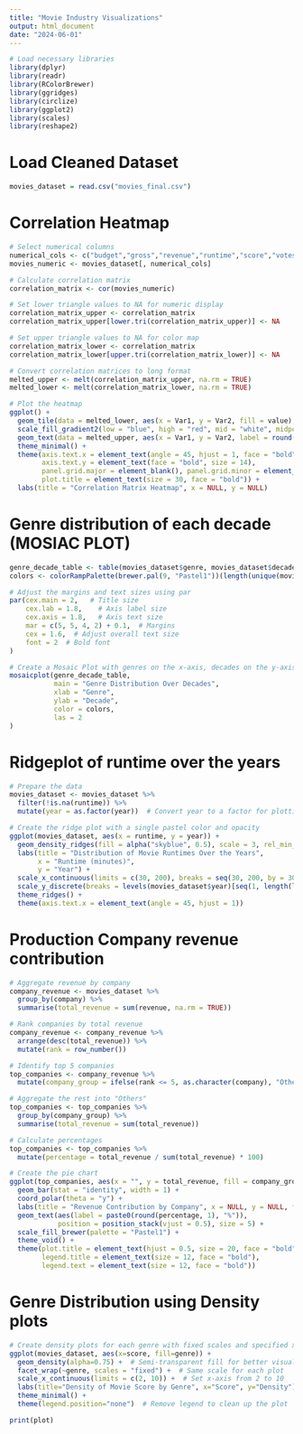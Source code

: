```yaml
---
title: "Movie Industry Visualizations"
output: html_document
date: "2024-06-01"
---
```


```r
# Load necessary libraries
library(dplyr)
library(readr)
library(RColorBrewer)
library(ggridges)
library(circlize)
library(ggplot2)
library(scales)
library(reshape2)
```

# Load Cleaned Dataset
```r
movies_dataset = read.csv("movies_final.csv")
```

# Correlation Heatmap
```r
# Select numerical columns
numerical_cols <- c("budget","gross","revenue","runtime","score","votes")
movies_numeric <- movies_dataset[, numerical_cols]

# Calculate correlation matrix
correlation_matrix <- cor(movies_numeric)

# Set lower triangle values to NA for numeric display
correlation_matrix_upper <- correlation_matrix
correlation_matrix_upper[lower.tri(correlation_matrix_upper)] <- NA

# Set upper triangle values to NA for color map
correlation_matrix_lower <- correlation_matrix
correlation_matrix_lower[upper.tri(correlation_matrix_lower)] <- NA

# Convert correlation matrices to long format
melted_upper <- melt(correlation_matrix_upper, na.rm = TRUE)
melted_lower <- melt(correlation_matrix_lower, na.rm = TRUE)

# Plot the heatmap
ggplot() +
  geom_tile(data = melted_lower, aes(x = Var1, y = Var2, fill = value), color = "white") +
  scale_fill_gradient2(low = "blue", high = "red", mid = "white", midpoint = 0, limit = c(-1, 1), space = "Lab", name = "Correlation") +
  geom_text(data = melted_upper, aes(x = Var1, y = Var2, label = round(value, 2)), color = "black", size = 6) +
  theme_minimal() +
  theme(axis.text.x = element_text(angle = 45, hjust = 1, face = "bold", size = 14), 
        axis.text.y = element_text(face = "bold", size = 14),
        panel.grid.major = element_blank(), panel.grid.minor = element_blank(),
        plot.title = element_text(size = 30, face = "bold")) + 
  labs(title = "Correlation Matrix Heatmap", x = NULL, y = NULL)

```

# Genre distribution of each decade (MOSIAC PLOT)
```r
genre_decade_table <- table(movies_dataset$genre, movies_dataset$decade)
colors <- colorRampPalette(brewer.pal(9, "Pastel1"))(length(unique(movies_dataset$genre)))

# Adjust the margins and text sizes using par
par(cex.main = 2,   # Title size
    cex.lab = 1.8,    # Axis label size
    cex.axis = 1.8,   # Axis text size
    mar = c(5, 5, 4, 2) + 0.1,  # Margins
    cex = 1.6,  # Adjust overall text size
    font = 2  # Bold font
)

# Create a Mosaic Plot with genres on the x-axis, decades on the y-axis
mosaicplot(genre_decade_table,
           main = "Genre Distribution Over Decades",
           xlab = "Genre",
           ylab = "Decade",
           color = colors,
           las = 2
)

```

# Ridgeplot of runtime over the years
```r
# Prepare the data
movies_dataset <- movies_dataset %>%
  filter(!is.na(runtime)) %>%
  mutate(year = as.factor(year))  # Convert year to a factor for plotting

# Create the ridge plot with a single pastel color and opacity
ggplot(movies_dataset, aes(x = runtime, y = year)) +
  geom_density_ridges(fill = alpha("skyblue", 0.5), scale = 3, rel_min_height = 0.01) +
  labs(title = "Distribution of Movie Runtimes Over the Years",
       x = "Runtime (minutes)",
       y = "Year") +
  scale_x_continuous(limits = c(30, 200), breaks = seq(30, 200, by = 30)) +
  scale_y_discrete(breaks = levels(movies_dataset$year)[seq(1, length(levels(movies_dataset$year)), by = 5)]) +
  theme_ridges() +
  theme(axis.text.x = element_text(angle = 45, hjust = 1))
```

# Production Company revenue contribution
```r
# Aggregate revenue by company
company_revenue <- movies_dataset %>%
  group_by(company) %>%
  summarise(total_revenue = sum(revenue, na.rm = TRUE))

# Rank companies by total revenue
company_revenue <- company_revenue %>%
  arrange(desc(total_revenue)) %>%
  mutate(rank = row_number())

# Identify top 5 companies
top_companies <- company_revenue %>%
  mutate(company_group = ifelse(rank <= 5, as.character(company), "Others"))

# Aggregate the rest into "Others"
top_companies <- top_companies %>%
  group_by(company_group) %>%
  summarise(total_revenue = sum(total_revenue))

# Calculate percentages
top_companies <- top_companies %>%
  mutate(percentage = total_revenue / sum(total_revenue) * 100)

# Create the pie chart
ggplot(top_companies, aes(x = "", y = total_revenue, fill = company_group)) +
  geom_bar(stat = "identity", width = 1) +
  coord_polar(theta = "y") +
  labs(title = "Revenue Contribution by Company", x = NULL, y = NULL, fill = "Production Company") +
  geom_text(aes(label = paste0(round(percentage, 1), "%")), 
            position = position_stack(vjust = 0.5), size = 5) + 
  scale_fill_brewer(palette = "Pastel1") +
  theme_void() +
  theme(plot.title = element_text(hjust = 0.5, size = 20, face = "bold"),
        legend.title = element_text(size = 12, face = "bold"),
        legend.text = element_text(size = 12, face = "bold")) 
```

# Genre Distribution using Density plots
```r
# Create density plots for each genre with fixed scales and specified x-axis range
ggplot(movies_dataset, aes(x=score, fill=genre)) +
  geom_density(alpha=0.75) +  # Semi-transparent fill for better visualization
  facet_wrap(~genre, scales = "fixed") +  # Same scale for each plot
  scale_x_continuous(limits = c(2, 10)) +  # Set x-axis from 2 to 10
  labs(title="Density of Movie Score by Genre", x="Score", y="Density") +
  theme_minimal() +
  theme(legend.position="none")  # Remove legend to clean up the plot

print(plot)
```


